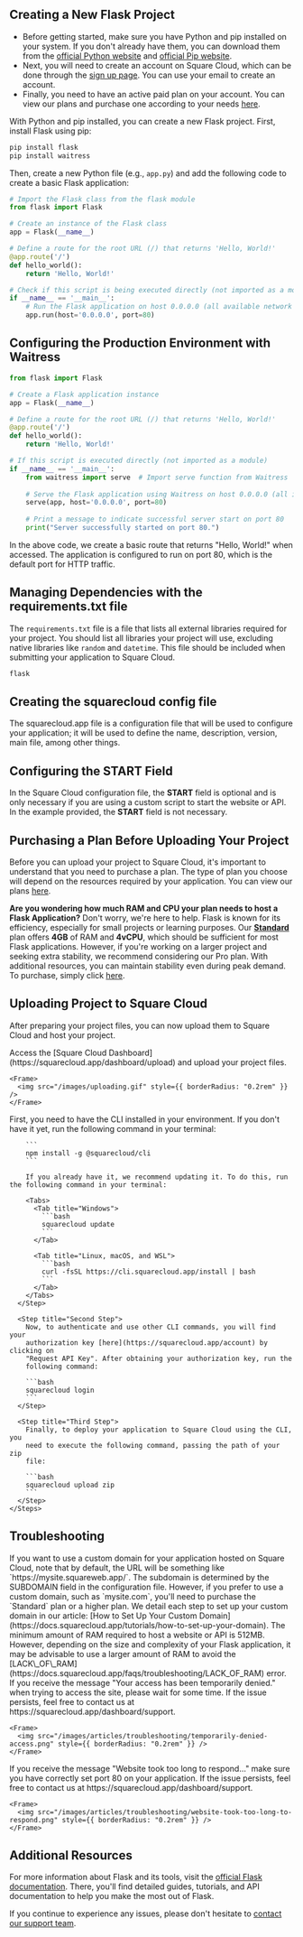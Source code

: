 ## Creating a New Flask Project

* Before getting started, make sure you have Python and pip installed on your system. If you don't already have them, you can download them from the [official Python website](https://www.python.org/) and [official Pip website](https://pypi.org/).
* Next, you will need to create an account on Square Cloud, which can be done through the [sign up page](https://squarecloud.app/signup). You can use your email to create an account.
* Finally, you need to have an active paid plan on your account. You can view our plans and purchase one according to your needs [here](https://squarecloud.app/plans).

With Python and pip installed, you can create a new Flask project. First, install Flask using pip:

```bash
pip install flask
pip install waitress
```

Then, create a new Python file (e.g., `app.py`) and add the following code to create a basic Flask application:

```python
# Import the Flask class from the flask module
from flask import Flask

# Create an instance of the Flask class
app = Flask(__name__)

# Define a route for the root URL (/) that returns 'Hello, World!'
@app.route('/')
def hello_world():
    return 'Hello, World!'

# Check if this script is being executed directly (not imported as a module)
if __name__ == '__main__':
    # Run the Flask application on host 0.0.0.0 (all available network interfaces) and port 80
    app.run(host='0.0.0.0', port=80)
```

## Configuring the Production Environment with Waitress

```python
from flask import Flask

# Create a Flask application instance
app = Flask(__name__)

# Define a route for the root URL (/) that returns 'Hello, World!'
@app.route('/')
def hello_world():
    return 'Hello, World!'

# If this script is executed directly (not imported as a module)
if __name__ == '__main__':
    from waitress import serve  # Import serve function from Waitress
    
    # Serve the Flask application using Waitress on host 0.0.0.0 (all interfaces) and port 80
    serve(app, host='0.0.0.0', port=80)
    
    # Print a message to indicate successful server start on port 80
    print("Server successfully started on port 80.")
```

In the above code, we create a basic route that returns "Hello, World!" when accessed. The application is configured to run on port 80, which is the default port for HTTP traffic.

## Managing Dependencies with the requirements.txt file

The `requirements.txt` file is a file that lists all external libraries required for your project. You should list all libraries your project will use, excluding native libraries like `random` and `datetime`. This file should be included when submitting your application to Square Cloud.

```txt requirements.txt
flask
```

## Creating the squarecloud config file

<Card title="Learn about: how to make the configuration file for Square Cloud." icon="link" href="https://docs.squarecloud.app/getting-started/config-file">
  The squarecloud.app file is a configuration file that will be used to configure your application; it will be used to define the name, description, version, main file, among other things.
</Card>

## Configuring the START Field

In the Square Cloud configuration file, the **START** field is optional and is only necessary if you are using a custom script to start the website or API. In the example provided, the **START** field is not necessary.

## Purchasing a Plan Before Uploading Your Project

Before you can upload your project to Square Cloud, it's important to understand that you need to purchase a plan. The type of plan you choose will depend on the resources required by your application. You can view our plans [here](https://squarecloud.app/plans).

<Note>**Are you wondering how much RAM and CPU your plan needs to host a Flask Application?** Don't worry, we're here to help. Flask is known for its efficiency, especially for small projects or learning purposes. Our **[Standard](https://squarecloud.app/pay/standard)** plan offers **4GB** of RAM and **4vCPU**, which should be sufficient for most Flask applications. However, if you're working on a larger project and seeking extra stability, we recommend considering our Pro plan. With additional resources, you can maintain stability even during peak demand. To purchase, simply click [here](https://squarecloud.app/pay/pro).</Note>

## Uploading Project to Square Cloud

After preparing your project files, you can now upload them to Square Cloud and host your project.

<Tabs>
  <Tab title="Dashboard Upload">
    Access the [Square Cloud
    Dashboard](https://squarecloud.app/dashboard/upload) and upload your project
    files.

    <Frame>
      <img src="/images/uploading.gif" style={{ borderRadius: "0.2rem" }} />
    </Frame>
  </Tab>

  <Tab title="CLI Upload">
    <Steps>
      <Step title="First Step">
        First, you need to have the CLI installed in your environment. If you
        don't have it yet, run the following command in your terminal:

        ```
        npm install -g @squarecloud/cli
        ```

        If you already have it, we recommend updating it. To do this, run the following command in your terminal:

        <Tabs>
          <Tab title="Windows">
            ```bash
            squarecloud update
            ```
          </Tab>

          <Tab title="Linux, macOS, and WSL">
            ```bash
            curl -fsSL https://cli.squarecloud.app/install | bash
            ```
          </Tab>
        </Tabs>
      </Step>

      <Step title="Second Step">
        Now, to authenticate and use other CLI commands, you will find your
        authorization key [here](https://squarecloud.app/account) by clicking on
        "Request API Key". After obtaining your authorization key, run the
        following command:

        ```bash
        squarecloud login
        ```
      </Step>

      <Step title="Third Step">
        Finally, to deploy your application to Square Cloud using the CLI, you
        need to execute the following command, passing the path of your zip
        file:

        ```bash
        squarecloud upload zip
        ```
      </Step>
    </Steps>
  </Tab>
</Tabs>

## Troubleshooting

<AccordionGroup>
  <Accordion title="Custom Domain" icon="globe" iconType="solid">
    If you want to use a custom domain for your application hosted on Square Cloud, note that by default, the URL will be something like `https://mysite.squareweb.app/`. The subdomain is determined by the SUBDOMAIN field in the configuration file. However, if you prefer to use a custom domain, such as `mysite.com`, you'll need to purchase the `Standard` plan or a higher plan. We detail each step to set up your custom domain in our article: [How to Set Up Your Custom Domain](https://docs.squarecloud.app/tutorials/how-to-set-up-your-domain).
  </Accordion>

  <Accordion title="Minimum RAM Requirements" icon="memory" iconType="solid">
    The minimum amount of RAM required to host a website or API is 512MB. However, depending on the size and complexity of your Flask application, it may be advisable to use a larger amount of RAM to avoid the [LACK\_OF\_RAM](https://docs.squarecloud.app/faqs/troubleshooting/LACK_OF_RAM) error.
  </Accordion>

  <Accordion title="Temporary Access Denied" icon="ban" iconType="solid">
    If you receive the message "Your access has been temporarily denied." when trying to access the site, please wait for some time. If the issue persists, feel free to contact us at https://squarecloud.app/dashboard/support.

    <Frame>
      <img src="/images/articles/troubleshooting/temporarily-denied-access.png" style={{ borderRadius: "0.2rem" }} />
    </Frame>
  </Accordion>

  <Accordion title="Website took too long to respond..." icon="clock" iconType="solid">
    If you receive the message "Website took too long to respond..." make sure you have correctly set port 80 on your application. If the issue persists, feel free to contact us at https://squarecloud.app/dashboard/support.

    <Frame>
      <img src="/images/articles/troubleshooting/website-took-too-long-to-respond.png" style={{ borderRadius: "0.2rem" }} />
    </Frame>
  </Accordion>
</AccordionGroup>

## Additional Resources

For more information about Flask and its tools, visit the [official Flask documentation](https://flask.palletsprojects.com/en/3.0.x/). There, you'll find detailed guides, tutorials, and API documentation to help you make the most out of Flask.

If you continue to experience any issues, please don't hesitate to [contact our support team](/company/support).
